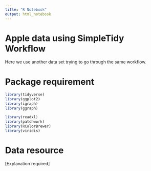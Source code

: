 ```yaml
---
title: "R Notebook"
output: html_notebook
---
```


# Apple data using SimpleTidy Workflow

Here we use another data set trying to go through the same workflow.

# Package requirement

```r
library(tidyverse)
library(ggplot2)
library(igraph)
library(ggraph)

library(readxl)
library(patchwork)
library(RColorBrewer)
library(viridis)
```

# Data resource

[Explanation required]

```r

```

